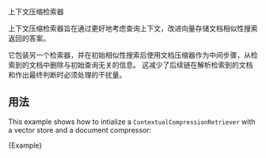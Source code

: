 上下文压缩检索器


上下文压缩检索器旨在通过更好地考虑查询上下文，改进向量存储文档相似性搜索返回的答案。


它包装另一个检索器，并在初始相似性搜索后使用文档压缩器作为中间步骤，从检索到的文档中删除与初始查询无关的信息。
这减少了后续链在解析检索到的文档和作出最终判断时必须处理的干扰量。


## 用法


This example shows how to intialize a `ContextualCompressionRetriever` with a vector store and a document compressor:







<CodeBlock language="typescript">{Example}</CodeBlock>

